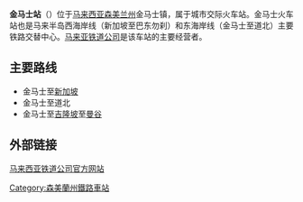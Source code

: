 {{noteTA
|G1=Railway
}}
{{Infobox station
| name = 金马士
| native_name = Gemas Railway Station
| native_name_lang = en
| image = Gemas New Station 1.jpg
| image_size = 250px
| image_caption = 新启用的金马士站外观
| country = {{MAL}}
| address = {{flag|Negeri Sembilan}}[[淡边县|淡边县]][[金马士|金马士]]
| coordinates = {{coord|2.58009|N|102.61345|E|region:MY_type:railwaystation_source:OSM|display=title,inline}}
| code = 
| owned = 
| operator = [[马来亚铁路|马来亚铁路]]
| system = 
| line = [[西海岸线_(马来西亚)|西海岸线]]、[[东海岸线_(马来西亚)|东海岸线]]
| structure = 地面车站
| platform = 3个侧式站台
| levels = 
| tracks = 3条
| opened = 1922年
| closed = 
| rebuilt = 2012年
| ADA = yes
| parking = 免费停车
| connections =
| service_hours = 
| services = {{Adjacent stations
|system1=KTM ETS
|line1=Padang Besar–Gemas|left1=巴登马六甲|right1=
|line2=Butterworth–Gemas|left2=巴登马六甲|right2=
|system3=KTM Intercity
|line3=Ekspres Rakyat Timuran|left3=马口|right3=昔加末
|line4=Ekspres Selatan|left4=|right4=昔加末
|line5=Shuttle Timur|type5=Kuala Lipis–Gemas|left5=马口|right5=
}}
}}
'''金马士站'''（{{lang-ms|Stesen Kereta Api Gemas}}）位于[[马来西亚|马来西亚]][[森美兰州|森美兰州]]金马士镇，属于城市交际火车站。金马士火车站也是马来半岛西海岸线（新加坡至巴东勿刹）和东海岸线（金马士至道北）主要铁路交替中心。[[马来亚铁道公司|马来亚铁道公司]]是该车站的主要经营者。

==主要路线==
*金马士至[[新加坡|新加坡]]
*金马士至道北
*金马士至[[吉隆坡|吉隆坡]]至[[曼谷|曼谷]]

==外部链接==
[http://www.ktmb.com.my/ 马来西亚铁道公司官方网站] {{Wayback|url=http://www.ktmb.com.my/ |date=20160114221824 }}{{ms}}

{{马来亚铁路西海岸线}}
{{马来亚铁路东海岸线}}

[[Category:森美蘭州鐵路車站|Category:森美蘭州鐵路車站]]